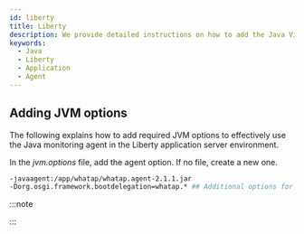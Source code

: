 ```yaml
---
id: liberty
title: Liberty
description: We provide detailed instructions on how to add the Java Virtual Machine (JVM) option to integrate the WhaTap monitoring solution into the Liberty applications. Through this document, you can learn step by step how to apply the required JVM settings to monitor the performance and availability for Liberty applications after installing the Java agent. It includes the configuration of required JVM options during agent installation, optimal configuration for smooth integration with Liberty, and histogram query methods.
keywords:
  - Java
  - Liberty
  - Application
  - Agent
---
```


## Adding JVM options

The following explains how to add required JVM options to effectively use the Java monitoring agent in the Liberty application server environment.

In the *jvm.options* file, add the agent option. If no file, create a new one.

```bash title=/wasliberty/usr/servers/defaultServer/jvm.options {2} showLineNumbers
-javaagent:/app/whatap/whatap.agent-2.1.1.jar
-Dorg.osgi.framework.bootdelegation=whatap.* ## Additional options for OSGI framework configuration ##
```

:::note


<Java17 />

:::


<Setheapmemory />


<Nextstep />
